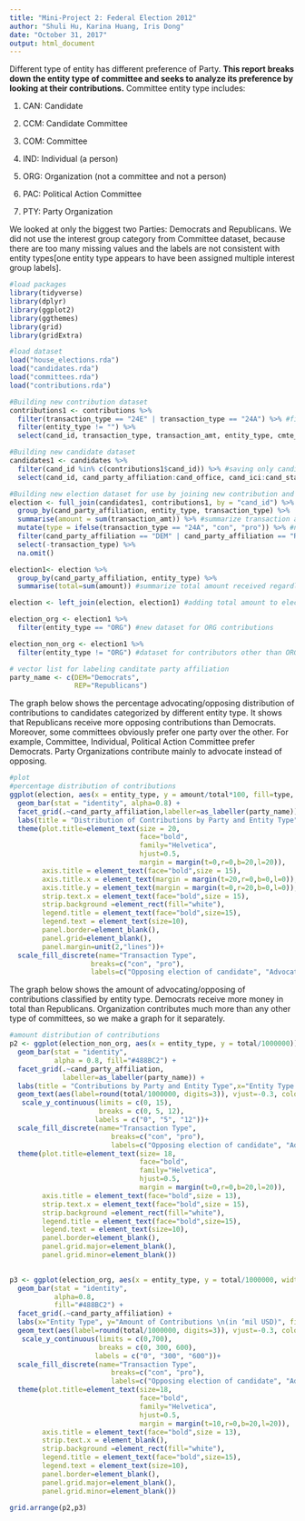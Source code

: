 ```yaml
---
title: "Mini-Project 2: Federal Election 2012"
author: "Shuli Hu, Karina Huang, Iris Dong"
date: "October 31, 2017"
output: html_document
---
```


Different type of entity has different preference of Party. **This report breaks down the entity type of committee and seeks to analyze its preference by looking at their contributions.** Committee entity type includes: 

1. CAN: Candidate 

2. CCM: Candidate Committee

3. COM: Committee

4. IND: Individual (a person)

5. ORG: Organization (not a committee and not a person)

6. PAC: Political Action Committee

7. PTY: Party Organization 

We looked at only the biggest two Parties: Democrats and Republicans. We did not use the interest group category from Committee dataset, because there are too many missing values and the labels are not consistent with entity types[one entity type appears to have been assigned multiple interest group labels].

```r
#load packages 
library(tidyverse)
library(dplyr)
library(ggplot2)
library(ggthemes)
library(grid)
library(gridExtra)
```

```r
#load dataset
load("house_elections.rda")
load("candidates.rda")
load("committees.rda")
load("contributions.rda")
```

```r
#Building new contribution dataset
contributions1 <- contributions %>%
  filter(transaction_type == "24E" | transaction_type == "24A") %>% #filtering for transaction types: independent expenditure advocating and opposing individual elections 
  filter(entity_type != "") %>% 
  select(cand_id, transaction_type, transaction_amt, entity_type, cmte_id)

#Building new candidate dataset  
candidates1 <- candidates %>%
  filter(cand_id %in% c(contributions1$cand_id)) %>% #saving only canditate ids that exists in contribution dataset 
  select(cand_id, cand_party_affiliation:cand_office, cand_ici:cand_status) 

#Building new election dataset for use by joining new contribution and candidate dataset
election <- full_join(candidates1, contributions1, by = "cand_id") %>%
  group_by(cand_party_affiliation, entity_type, transaction_type) %>%
  summarise(amount = sum(transaction_amt)) %>% #summarize transaction amount by political parties, entity types and transaction types
  mutate(type = ifelse(transaction_type == "24A", "con", "pro")) %>% #new variable to identify transaction types by pro and con
  filter(cand_party_affiliation == "DEM" | cand_party_affiliation == "REP") %>% #saving only democrats and republicans
  select(-transaction_type) %>%
  na.omit()

election1<- election %>% 
  group_by(cand_party_affiliation, entity_type) %>%
  summarise(total=sum(amount)) #summarize total amount received regardless of transaction type

election <- left_join(election, election1) #adding total amount to election dataset

election_org <- election1 %>%
  filter(entity_type == "ORG") #new dataset for ORG contributions

election_non_org <- election1 %>%
  filter(entity_type != "ORG") #dataset for contributors other than ORG

# vector list for labeling canditate party affiliation
party_name <- c(DEM="Democrats",
                REP="Republicans") 
```

The graph below shows the percentage advocating/opposing distribution of contributions to candidates categorized by different entity type. It shows that Republicans receive more opposing contributions than Democrats. Moreover, some committees obviously prefer one party over the other. For example, Committee, Individual, Political Action Committee prefer Democrats. Party Organizations contribute mainly to advocate instead of opposing. 

```r
#plot
#percentage distribution of contributions
ggplot(election, aes(x = entity_type, y = amount/total*100, fill=type, width = 0.7)) + 
  geom_bar(stat = "identity", alpha=0.8) + 
  facet_grid(.~cand_party_affiliation,labeller=as_labeller(party_name)) +
  labs(title = "Distribution of Contributions by Party and Entity Type",x="Entity Type", y="Contributions (%)") +
  theme(plot.title=element_text(size = 20, 
                                face="bold", 
                                family="Helvetica", 
                                hjust=0.5,
                                margin = margin(t=0,r=0,b=20,l=20)), 
        axis.title = element_text(face="bold",size = 15),
        axis.title.x = element_text(margin = margin(t=20,r=0,b=0,l=0)),
        axis.title.y = element_text(margin = margin(t=0,r=20,b=0,l=0)),
        strip.text.x = element_text(face="bold",size = 15),
        strip.background =element_rect(fill="white"),
        legend.title = element_text(face="bold",size=15),
        legend.text = element_text(size=10),
        panel.border=element_blank(), 
        panel.grid=element_blank(),
        panel.margin=unit(2,"lines"))+
  scale_fill_discrete(name="Transaction Type",
                    breaks=c("con", "pro"),
                    labels=c("Opposing election of candidate", "Advocating election of candidate"))

```

The graph below shows the amount of advocating/opposing of contributions classified by entity type. Democrats receive more money in total than Republicans. Organization contributes much more than any other type of committees, so we make a graph for it separately.

```r
#amount distribution of contributions
p2 <- ggplot(election_non_org, aes(x = entity_type, y = total/1000000)) + 
  geom_bar(stat = "identity", 
           alpha = 0.8, fill="#488BC2") + 
  facet_grid(.~cand_party_affiliation,
             labeller=as_labeller(party_name)) +
  labs(title = "Contributions by Party and Entity Type",x="Entity Type (Excluding ORG)", y="Amount of Contributions \n(in 'mil USD)", fill="Transaction Type") +
  geom_text(aes(label=round(total/1000000, digits=3)), vjust=-0.3, color="black", size=3.5)+
   scale_y_continuous(limits = c(0, 15),
                      breaks = c(0, 5, 12), 
                     labels = c("0", "5", "12"))+
  scale_fill_discrete(name="Transaction Type",
                         breaks=c("con", "pro"),
                         labels=c("Opposing election of candidate", "Advocating election of candidate"))+
  theme(plot.title=element_text(size= 18, 
                                face="bold", 
                                family="Helvetica", 
                                hjust=0.5,
                                margin = margin(t=0,r=0,b=20,l=20)),
        axis.title = element_text(face="bold",size = 13),
        strip.text.x = element_text(face="bold",size = 15),
        strip.background =element_rect(fill="white"),
        legend.title = element_text(face="bold",size=15),
        legend.text = element_text(size=10),
        panel.border=element_blank(), 
        panel.grid.major=element_blank(), 
        panel.grid.minor=element_blank())
  

p3 <- ggplot(election_org, aes(x = entity_type, y = total/1000000, width=0.15)) + 
  geom_bar(stat = "identity",
           alpha=0.8, 
           fill="#488BC2") + 
  facet_grid(.~cand_party_affiliation) +
  labs(x="Entity Type", y="Amount of Contributions \n(in ‘mil USD)", fill="Transaction Type") +
  geom_text(aes(label=round(total/1000000, digits=3)), vjust=-0.3, color="black", size=3.5)+
   scale_y_continuous(limits = c(0,700),
                      breaks = c(0, 300, 600), 
                     labels = c("0", "300", "600"))+
  scale_fill_discrete(name="Transaction Type",
                         breaks=c("con", "pro"),
                         labels=c("Opposing election of candidate", "Advocating election of candidate"))+
  theme(plot.title=element_text(size=18, 
                                face="bold", 
                                family="Helvetica", 
                                hjust=0.5,
                                margin = margin(t=10,r=0,b=20,l=20)),
        axis.title = element_text(face="bold",size = 13),
        strip.text.x = element_blank(),
        strip.background =element_rect(fill="white"),
        legend.title = element_text(face="bold",size=15),
        legend.text = element_text(size=10),
        panel.border=element_blank(), 
        panel.grid.major=element_blank(), 
        panel.grid.minor=element_blank())
 
grid.arrange(p2,p3)
```
